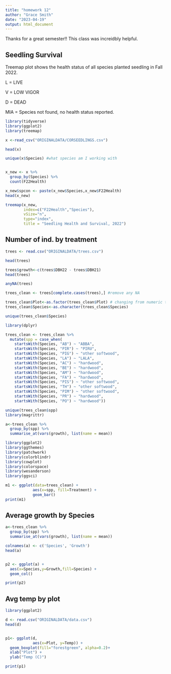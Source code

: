 ```yaml
---
title: "homework 12"
author: "Grace Smith"
date: "2023-04-19"
output: html_document
---
```


Thanks for a great semester!! This class was increidbly helpful. 

## Seedling Survival

Treemap plot shows the health status of all species planted seedling in Fall 2022. 

L = LIVE

V = LOW VIGOR

D = DEAD

MIA = Species not found, no health status reported. 


```r
library(tidyverse)
library(ggplot2)
library(treemap)

x <-read_csv("ORIGINALDATA/CORSEEDLINGS.csv")

head(x)

unique(x$Species) #what species am I working with


x_new <- x %>%
  group_by(Species) %>%
  count(F22Health)

x_new$spcon <- paste(x_new$Species,x_new$F22Health)
head(x_new)

treemap(x_new,
        index=c("F22Health","Species"),
        vSize="n",
        type="index",
        title = "Seedling Health and Survival, 2022")


```


## Number of ind. by treatment

```r
trees <- read.csv("ORIGINALDATA/trees.csv")

head(trees)

trees$growth<-c(trees$DBH22 - trees$DBH21)
head(trees)

anyNA(trees)

trees_clean <- trees[complete.cases(trees),] #remove any NA

trees_clean$Plot<-as.factor(trees_clean$Plot) # changing from numeric to factor
trees_clean$Species<-as.character(trees_clean$Species)

unique(trees_clean$Species)

library(dplyr)

trees_clean <- trees_clean %>%
  mutate(spp = case_when(
    startsWith(Species, "AB") ~ "ABBA",
    startsWith(Species, "PIR") ~ "PIRU",
    startsWith(Species, "PIG") ~ "other softwood",
    startsWith(Species, "LA") ~ "LALA",
    startsWith(Species, "AC") ~ "hardwood",
    startsWith(Species, "BE") ~ "hardwood",
    startsWith(Species, "AM") ~ "hardwood",
    startsWith(Species, "FA") ~ "hardwood",
    startsWith(Species, "PIS") ~ "other softwood",
    startsWith(Species, "TH") ~ "other softwood",
    startsWith(Species, "PIM") ~ "other softwood",
    startsWith(Species, "PR") ~ "hardwood",
    startsWith(Species, "PO") ~ "hardwood"))

unique(trees_clean$spp)
library(magrittr)

a<-trees_clean %>%
  group_by(spp) %>%
  summarise_at(vars(growth), list(name = mean))

library(ggplot2)
library(ggthemes)
library(patchwork)
library(colorblindr)
library(cowplot)
library(colorspace)
library(wesanderson)
library(ggsci)

m1 <- ggplot(data=trees_clean) + 
            aes(x=spp, fill=Treatment) + 
            geom_bar()
print(m1)


```


## Average growth by Species


```r
a<-trees_clean %>%
  group_by(spp) %>%
  summarise_at(vars(growth), list(name = mean))

colnames(a) <- c('Species', 'Growth')
head(a)


p2 <- ggplot(a) +
  aes(x=Species,y=Growth,fill=Species) +
  geom_col()

print(p2)
```


## Avg temp by plot

```r
library(ggplot2)

d <- read.csv("ORIGINALDATA/data.csv")
head(d)


p1<- ggplot(d,
            aes(x=Plot, y=Temp)) +
  geom_boxplot(fill="forestgreen", alpha=0.2)+
  xlab("Plot") +
  ylab("Temp (C)")

print(p1)

```

